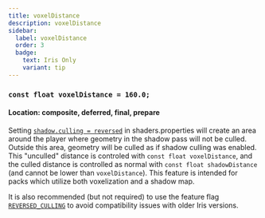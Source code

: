 ```yaml
---
title: voxelDistance
description: voxelDistance
sidebar:
  label: voxelDistance
  order: 3
  badge:
    text: Iris Only
    variant: tip
---
```


### `const float voxelDistance = 160.0;`

#### Location: composite, deferred, final, prepare

Setting [`shadow.culling = reversed`](/reference/shadersproperties/shadow_culling) in shaders.properties will create an area around the player where geometry in the shadow pass will not be culled. Outside this area, geometry will be culled as if shadow culling was enabled. This "unculled" distance is controled with `const float voxelDistance`, and the culled distance is controlled as normal with `const float shadowDistance` (and cannot be lower than `voxelDistance`). This feature is intended for packs which utilize both voxelization and a shadow map.

It is also recommended (but not required) to use the feature flag [`REVERSED_CULLING`](/reference/shadersproperties/flags) to avoid compatibility issues with older Iris versions.
